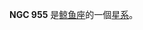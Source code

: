 {{NGCInfoBox|NGCID=NGC 955|發現者=弗里德里希·威廉·赫歇爾|發現日期=1785年1月6日|其他編號=UGC 1986,MCG 0-7-27A,ZWG 388.29|曆元=J2000.0|赤經=30分33.1秒
|赤緯=-1°6'30"|星座=鲸鱼座|星體=星系|星等=12.1|表面亮度=13|藍等=12.9}}

'''NGC 955''' 是[[鲸鱼座|鲸鱼座]]的一個[[星系|星系]]。

{{NGCReference|955}}
{{Catalogs|NGC=955}}

{{Galaxy-stub}}